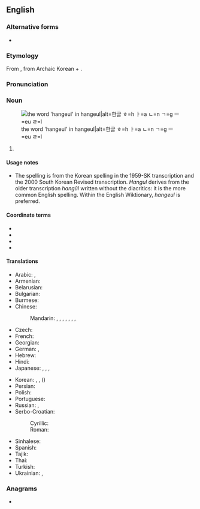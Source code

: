 {{also|hangeul|han-geul}}
==English==
{{wikipedia}}

===Alternative forms===
* {{alter|en|hangeul|han-geul|Han-geul|hangul|Hangul}}

===Etymology===
From {{bor|en|ko|한글||Korean script}}, from Archaic Korean {{m|ko|ᄒᆞᆫ||great}} + {{m|ko|글||script}}.

===Pronunciation===
{{rfp|en}}

===Noun===
{{en-noun|-}}
[[File:Hangeul.svg|thumb|the word 'hangeul' in hangeul|alt=한글 ㅎ=h ㅏ=a ㄴ=n ㄱ=g ㅡ=eu ㄹ=l]]

# {{def|The phonetic [[alphabet]] used to [[write]] the [[Korean]] [[language]].}}
#: {{syn|en|Chosongul|chosongul|Joseongeul|joseongeul}} {{qualifier|North Korea}}

====Usage notes====
* The spelling {{m|en|hangeul}} is from the Korean spelling in the 1959-SK transcription and the 2000 South Korean Revised transcription. ''Hangul'' derives from the older {{l|en|McCune-Reischauer}} transcription ''hangŭl'' written without the diacritics: it is the more common English spelling. Within the English Wiktionary, ''hangeul'' is preferred.

====Coordinate terms====
* {{l|en|hanja}}
* {{l|en|jamo}}
* {{l|en|kwukyel}}
* {{l|en|romaja}}

====Translations====
{{trans-top|Korean phonetic script}}
* Arabic: {{t|ar|هَانْغُول|m|tr=hangūl}}, {{t|ar|هَانْغُول|m|tr=hanḡūl}}
* Armenian: {{t|hy|հանգուլ}}
* Belarusian: {{t|be|хангы́ль|m}}
* Bulgarian: {{t|bg|хангъ̀л|m}}
* Burmese: {{t|my|ဟန်းဂု}}
* Chinese:
*: Mandarin: {{t+|cmn|諺文}}, {{t+|cmn|谚文|tr=yànwén}}, {{t+|cmn|朝鮮字母}}, {{t+|cmn|朝鲜字母|tr=Cháoxiǎn zìmǔ}}, {{t|cmn|韓字}}, {{t|cmn|韩字|tr=hánzì}}, {{t+|cmn|韓文}}, {{t+|cmn|韩文|tr=Hánwén}}
* Czech: {{t|cs|hangul|m}}
* French: {{t+|fr|hangeul|m}}
* Georgian: {{t|ka|ჰანგული}}
* German: {{t+|de|Hangeul|n}}, {{t|de|Hangul|n}}
* Hebrew: {{t|he|הנגול|m|tr=hangúl}}
* Hindi: {{t|hi|हंगुल|?}}
* Japanese: {{t+|ja|ハングル|tr=hanguru}}, {{t|ja|朝鮮文字|tr=ちょうせんもじ, Chōsen moji}}, {{t+|ja|諺文|tr=おんもん, onmon; げんぶん, genbun}}, {{t|ja|韓文字|tr=かんもじ, kanmoji}}
{{trans-mid}}
* Korean: {{t+|ko|한글}} {{qualifier|South Korea}}, {{t+|ko|조선글}} {{qualifier|North Korea}}, {{t+|ko|언문}} ({{t+|ko|諺文}})
* Persian: {{t|fa|هانگول|tr=hângul}}
* Polish: {{t+|pl|hangul|m}}
* Portuguese: {{t|pt|hangul|m}}
* Russian: {{t+|ru|хангы́ль|m}}, {{qualifier|North Korea}} {{t|ru|чосонгы́ль|m}}
* Serbo-Croatian:
*: Cyrillic: {{t|sh|хангул|m}}
*: Roman: {{t|sh|hangul|m}}
* Sinhalese: {{t|si|හංගුල්}}
* Spanish: {{t|es|hangul|m}}
* Tajik: {{t|tg|ҳангул}}
* Thai: {{t|th|ฮันกึล|tr=han-gʉl}}
* Turkish: {{t|tr|hangıl}}
* Ukrainian: {{t|uk|ханги́ль|m}}, {{t|uk|ханґи́ль|m}}
{{trans-bottom}}

===Anagrams===
* {{anagrams|en|laughen}}

{{topics|en|Writing systems}}
{{catlangname|en|terms with optional capitalization}}